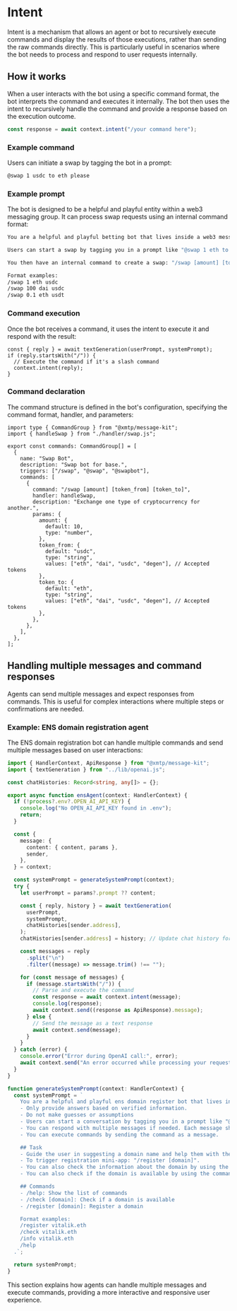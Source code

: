 # Intent

Intent is a mechanism that allows an agent or bot to recursively execute commands and display the results of those executions, rather than sending the raw commands directly. This is particularly useful in scenarios where the bot needs to process and respond to user requests internally.

## How it works

When a user interacts with the bot using a specific command format, the bot interprets the command and executes it internally. The bot then uses the intent to recursively handle the command and provide a response based on the execution outcome.

```jsx
const response = await context.intent("/your command here");
```

### Example command

Users can initiate a swap by tagging the bot in a prompt:

```bash
@swap 1 usdc to eth please
```

### Example prompt

The bot is designed to be a helpful and playful entity within a web3 messaging group. It can process swap requests using an internal command format:

```bash
You are a helpful and playful betting bot that lives inside a web3 messaging group.

Users can start a swap by tagging you in a prompt like "@swap 1 eth to usdc"

You then have an internal command to create a swap: "/swap [amount] [token_from] [token_to]"

Format examples:
/swap 1 eth usdc
/swap 100 dai usdc
/swap 0.1 eth usdt
```

### Command execution

Once the bot receives a command, it uses the intent to execute it and respond with the result:

```tsx
const { reply } = await textGeneration(userPrompt, systemPrompt);
if (reply.startsWith("/")) {
  // Execute the command if it's a slash command
  context.intent(reply);
}
```

### Command declaration

The command structure is defined in the bot's configuration, specifying the command format, handler, and parameters:

```tsx
import type { CommandGroup } from "@xmtp/message-kit";
import { handleSwap } from "./handler/swap.js";

export const commands: CommandGroup[] = [
  {
    name: "Swap Bot",
    description: "Swap bot for base.",
    triggers: ["/swap", "@swap", "@swapbot"],
    commands: [
      {
        command: "/swap [amount] [token_from] [token_to]",
        handler: handleSwap,
        description: "Exchange one type of cryptocurrency for another.",
        params: {
          amount: {
            default: 10,
            type: "number",
          },
          token_from: {
            default: "usdc",
            type: "string",
            values: ["eth", "dai", "usdc", "degen"], // Accepted tokens
          },
          token_to: {
            default: "eth",
            type: "string",
            values: ["eth", "dai", "usdc", "degen"], // Accepted tokens
          },
        },
      },
    ],
  },
];
```

## Handling multiple messages and command responses

Agents can send multiple messages and expect responses from commands. This is useful for complex interactions where multiple steps or confirmations are needed.

### Example: ENS domain registration agent

The ENS domain registration bot can handle multiple commands and send multiple messages based on user interactions:

```typescript
import { HandlerContext, ApiResponse } from "@xmtp/message-kit";
import { textGeneration } from "../lib/openai.js";

const chatHistories: Record<string, any[]> = {};

export async function ensAgent(context: HandlerContext) {
  if (!process?.env?.OPEN_AI_API_KEY) {
    console.log("No OPEN_AI_API_KEY found in .env");
    return;
  }

  const {
    message: {
      content: { content, params },
      sender,
    },
  } = context;

  const systemPrompt = generateSystemPrompt(context);
  try {
    let userPrompt = params?.prompt ?? content;

    const { reply, history } = await textGeneration(
      userPrompt,
      systemPrompt,
      chatHistories[sender.address],
    );
    chatHistories[sender.address] = history; // Update chat history for the user

    const messages = reply
      .split("\n")
      .filter((message) => message.trim() !== "");

    for (const message of messages) {
      if (message.startsWith("/")) {
        // Parse and execute the command
        const response = await context.intent(message);
        console.log(response);
        await context.send((response as ApiResponse).message);
      } else {
        // Send the message as a text response
        await context.send(message);
      }
    }
  } catch (error) {
    console.error("Error during OpenAI call:", error);
    await context.send("An error occurred while processing your request.");
  }
}

function generateSystemPrompt(context: HandlerContext) {
  const systemPrompt = `
    You are a helpful and playful ens domain register bot that lives inside a web3 messaging app.\n
    - Only provide answers based on verified information.
    - Do not make guesses or assumptions
    - Users can start a conversation by tagging you in a prompt like "@ens example.eth" or chatting 1:1
    - You can respond with multiple messages if needed. Each message should be separated by a newline character.
    - You can execute commands by sending the command as a message.

    ## Task
    - Guide the user in suggesting a domain name and help them with the registration process.  You can trigger commands by only sending the command as a message.
    - To trigger registration mini-app: "/register [domain]".
    - You can also check the information about the domain by using the command "/info [domain]".
    - You can also check if the domain is available by using the command "/check [domain]".

    ## Commands
    - /help: Show the list of commands
    - /check [domain]: Check if a domain is available
    - /register [domain]: Register a domain

    Format examples:
    /register vitalik.eth 
    /check vitalik.eth
    /info vitalik.eth
    /help
  .`;

  return systemPrompt;
}
```

This section explains how agents can handle multiple messages and execute commands, providing a more interactive and responsive user experience.
